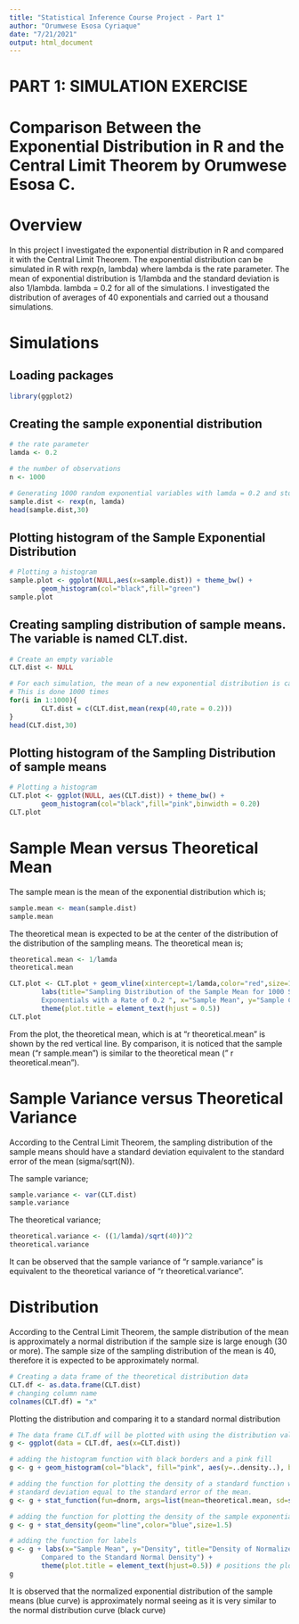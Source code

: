 ```yaml
---
title: "Statistical Inference Course Project - Part 1"
author: "Orumwese Esosa Cyriaque"
date: "7/21/2021"
output: html_document
---
```


# PART 1: SIMULATION EXERCISE

# Comparison Between the Exponential Distribution in R and the Central Limit Theorem by Orumwese Esosa C.


# Overview

In this project I investigated the exponential distribution in R and compared it with the Central Limit Theorem. The exponential distribution can be simulated in R with rexp(n, lambda) where lambda is the rate parameter. The mean of exponential distribution is 1/lambda and the standard deviation is also 1/lambda. lambda = 0.2 for all of the simulations. I investigated the distribution of averages of 40 exponentials and carried out a thousand simulations.


# Simulations

## Loading packages
```r
library(ggplot2)
```

## Creating the sample exponential distribution
```r
# the rate parameter
lamda <- 0.2

# the number of observations
n <- 1000

# Generating 1000 random exponential variables with lamda = 0.2 and storing it in 'sample.dist'
sample.dist <- rexp(n, lamda)
head(sample.dist,30)
```

## Plotting histogram of the Sample Exponential Distribution
```r
# Plotting a histogram
sample.plot <- ggplot(NULL,aes(x=sample.dist)) + theme_bw() +
        geom_histogram(col="black",fill="green")
sample.plot
```

## Creating sampling distribution of sample means. The variable is named **CLT.dist**. 
```r
# Create an empty variable
CLT.dist <- NULL

# For each simulation, the mean of a new exponential distribution is calculated and appended to "CLT.dist" variable.
# This is done 1000 times
for(i in 1:1000){
        CLT.dist = c(CLT.dist,mean(rexp(40,rate = 0.2)))
}
head(CLT.dist,30)
```

## Plotting histogram of the Sampling Distribution of sample means
```r
# Plotting a histogram
CLT.plot <- ggplot(NULL, aes(CLT.dist)) + theme_bw() + 
        geom_histogram(col="black",fill="pink",binwidth = 0.20)
CLT.plot
```


# Sample Mean versus Theoretical Mean

The sample mean is the mean of the exponential distribution which is;
```r
sample.mean <- mean(sample.dist)
sample.mean
```

The theoretical mean is expected to be at the center of the distribution of the distribution of the sampling means. The theoretical mean is;
```r
theoretical.mean <- 1/lamda
theoretical.mean
```

```r
CLT.plot <- CLT.plot + geom_vline(xintercept=1/lamda,color="red",size=1.5) +
        labs(title="Sampling Distribution of the Sample Mean for 1000 Samples of 40 
        Exponentials with a Rate of 0.2 ", x="Sample Mean", y="Sample Count") +
        theme(plot.title = element_text(hjust = 0.5))
CLT.plot
```
From the plot, the theoretical mean, which is at "r theoretical.mean" is shown by the red vertical line. By comparison, it is noticed that the sample mean ("r sample.mean") is similar to the theoretical mean (" r theoretical.mean").


# Sample Variance versus Theoretical Variance

According to the Central Limit Theorem, the sampling distribution of the sample means should have a standard deviation equivalent to the standard error of the mean (sigma/sqrt(N)).

The sample variance;
```r
sample.variance <- var(CLT.dist)
sample.variance
```

The theoretical variance;
```r
theoretical.variance <- ((1/lamda)/sqrt(40))^2
theoretical.variance
```
It can be observed that the sample variance of "r sample.variance" is equivalent to the theoretical variance of "r theoretical.variance".


# Distribution

According to the Central Limit Theorem, the sample distribution of the mean is approximately a normal distribution if the sample size is large enough (30 or more). The sample size of the sampling distribution of the mean is 40, therefore it is expected to be approximately normal.

```r
# Creating a data frame of the theoretical distribution data
CLT.df <- as.data.frame(CLT.dist)
# changing column name
colnames(CLT.df) = "x"
```

Plotting the distribution and comparing it to a standard normal distribution
```r
# The data frame CLT.df will be plotted with using the distribution values as its aesthetic
g <- ggplot(data = CLT.df, aes(x=CLT.dist))

# adding the histogram function with black borders and a pink fill
g <- g + geom_histogram(col="black", fill="pink", aes(y=..density..), binwidth=0.20)

# adding the function for plotting the density of a standard function with mean equal to the theoretical mean of the exponential distribution and
# standard deviation equal to the standard error of the mean.
g <- g + stat_function(fun=dnorm, args=list(mean=theoretical.mean, sd=sd(CLT.dist)), color="black", size=1.5)

# adding the function for plotting the density of the sample exponential distribution
g <- g + stat_density(geom="line",color="blue",size=1.5)

# adding the function for labels
g <- g + labs(x="Sample Mean", y="Density", title="Density of Normalized Exponential Distribution of Sample Means 
        Compared to the Standard Normal Density") +
        theme(plot.title = element_text(hjust=0.5)) # positions the plot title at the centre
g
```
It is observed that the normalized exponential distribution of the sample means (blue curve) is approximately normal seeing as it is very similar to the normal distribution curve (black curve)
















